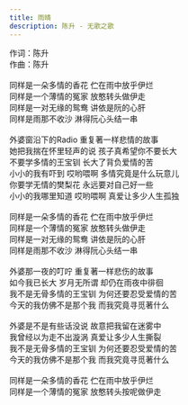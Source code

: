 ```yaml
---
title: 雨晴
description: 陈升 - 无歌之歌
---
```


作词：陈升<br />作曲：陈升<br /><br />同样是一朵多情的香花 伫在雨中放乎伊烂<br />同样是一个薄情的冤家 放憨转头做伊走<br />同样是一对无缘的鸳鸯 讲依是阮的心肝<br />同样是雨那不收沙 淋得阮心头结一串<br /><br />外婆窗沿下的Radio 重复著一样悲情的故事<br />她把我揣在怀里轻声的说 孩子真希望你不要长大<br />不要学多情的王宝钏 长大了背负爱情的苦<br />小小的我有吓到 哎哟喂啊 多情究竟是什么玩意儿<br />你要学无情的樊梨花 永远要对自己好一些<br />小小的我哪里知道 哎哟喂啊 真爱让多少人生孤独<br /><br />同样是一朵多情的香花 伫在雨中放乎伊烂<br />同样是一个薄情的冤家 放憨转头做伊走<br />同样是一对无缘的鸳鸯 讲依是阮的心肝<br />同样是雨那不收沙 淋得阮心头结一串<br /><br />外婆那一夜的叮咛 重复著一样悲伤的故事<br />如今我已长大 岁月无所谓 却仍在雨夜中徘徊<br />我不是无骨多情的王宝钏 为何还要忍受爱情的苦<br />今天的我仿佛不是那个我 而我究竟寻觅著什么<br /><br />外婆是不是有些话没说 故意把我留在迷雾中<br />我曾经以为走不出漩涡 真爱让多少人生撕裂<br />我不是无骨多情的王宝钏 为何还要忍受爱情的苦<br />今天的我仿佛不是那个我 而我究竟寻觅著什么<br /><br />同样是一朵多情的香花 伫在雨中放乎伊烂<br />同样是一个薄情的冤家 放憨转头按呢做伊走